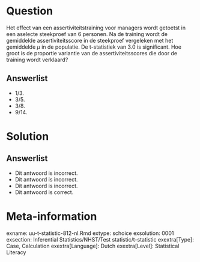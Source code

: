 Question
========
  
Het effect van een assertiviteitstraining voor managers wordt getoetst in een aselecte steekproef van 6 personen. Na de training wordt de gemiddelde assertiviteitsscore in de steekproef vergeleken met het gemiddelde $\mu$ in de populatie. De t-statistiek van 3.0 is significant. Hoe groot is de proportie variantie van de assertiviteitsscores die door de training wordt verklaard?


Answerlist
----------
* 1/3. 
* 3/5. 
* 3/8. 
* 9/14. 

Solution
========
  

Answerlist
----------
* Dit antwoord is incorrect.
* Dit antwoord is incorrect.
* Dit antwoord is incorrect.
* Dit antwoord is correct.

Meta-information
================
exname: uu-t-statistic-812-nl.Rmd
extype: schoice
exsolution: 0001
exsection: Inferential Statistics/NHST/Test statistic/t-statistic
exextra[Type]: Case, Calculation
exextra[Language]: Dutch
exextra[Level]: Statistical Literacy